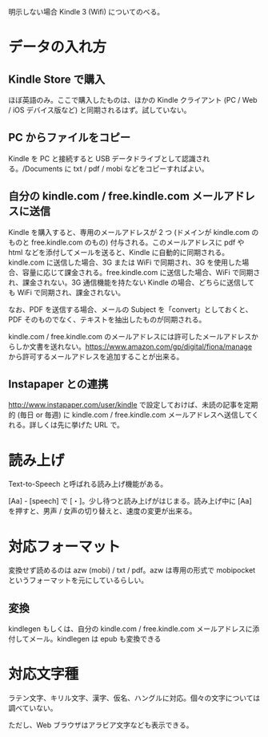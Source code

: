 明示しない場合 Kindle 3 (Wifi) についてのべる。

= データの入れ方 =
== Kindle Store で購入 ==
ほぼ英語のみ。ここで購入したものは、ほかの Kindle クライアント (PC / Web / iOS デバイス版など) と同期されるはず。試していない。

== PC からファイルをコピー ==
Kindle を PC と接続すると USB データドライブとして認識される。/Documents に txt / pdf / mobi などをコピーすればよい。

== 自分の kindle.com / free.kindle.com メールアドレスに送信 ==
Kindle を購入すると、専用のメールアドレスが 2 つ (ドメインが kindle.com のものと free.kindle.com のもの) 付与される。このメールアドレスに pdf や html などを添付してメールを送ると、Kindle に自動的に同期される。kindle.com に送信した場合、3G または WiFi で同期され、3G を使用した場合、容量に応じて課金される。free.kindle.com に送信した場合、WiFi で同期され、課金されない。3G 通信機能を持たない Kindle の場合、どちらに送信しても WiFi で同期され、課金されない。

なお、PDF を送信する場合、メールの Subject を「convert」としておくと、PDF そのものでなく、テキストを抽出したものが同期される。

kindle.com / free.kindle.com のメールアドレスには許可したメールアドレスからしか文書を送れない。[https://www.amazon.com/gp/digital/fiona/manage https://www.amazon.com/gp/digital/fiona/manage] から許可するメールアドレスを追加することが出来る。

== Instapaper との連携 ==
[http://www.instapaper.com/user/kindle http://www.instapaper.com/user/kindle] で設定しておけば、未読の記事を定期的 (毎日 or 毎週) に kindle.com / free.kindle.com メールアドレスへ送信してくれる。詳しくは先に挙げた URL で。

= 読み上げ =
Text-to-Speech と呼ばれる読み上げ機能がある。

[Aa] - [speech] で [・]。少し待つと読み上げがはじまる。読み上げ中に [Aa] を押すと、男声 / 女声の切り替えと、速度の変更が出来る。

= 対応フォーマット =
変換せず読めるのは azw (mobi) / txt / pdf。azw は専用の形式で mobipocket というフォーマットを元にしているらしい。

== 変換 ==
kindlegen もしくは、自分の kindle.com / free.kindle.com メールアドレスに添付してメール。kindlegen は epub も変換できる

= 対応文字種 =
ラテン文字、キリル文字、漢字、仮名、ハングルに対応。個々の文字については調べていない。

ただし、Web ブラウザはアラビア文字なども表示できる。